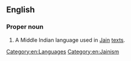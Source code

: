 ==English==

===Proper noun===
{{en-proper noun}}

# A Middle Indian language used in [[Jain]] [[text]]s.

[[Category:en:Languages]]
[[Category:en:Jainism]]